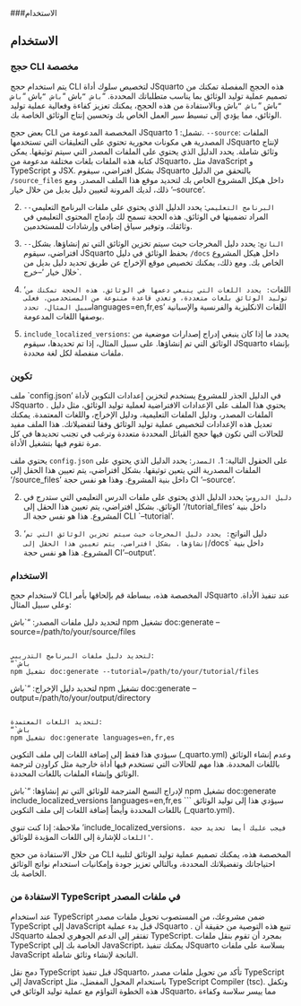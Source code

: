 ###الاستخدام

## الاستخدام {#sec-usage}

### حجج CLI مخصصة 
يتم استخدام حجج CLI لتخصيص سلوك أداة JSquarto هذه الحجج المفصلة تمكنك من تصميم عملية توليد الوثائق بما يناسب متطلباتك المحددة. “`باش “`باش “`باش “`باش “`باش “`باش “`باش “`باش وبالاستفادة من هذه الحجج، يمكنك تعزيز كفاءة وفعالية عملية توليد الوثائق، مما يؤدي إلى تبسيط سير العمل الخاص بك وتحسين إنتاج الوثائق الخاصة بك.

بعض حجج CLI المخصصة المدعومة من JSquarto تشمل:
1. `--source`: الملفات المصدرية هي مكونات محورية تحتوي على التعليقات التي تستخدمها JSquarto لإنتاج وثائق شاملة. يحدد الدليل الذي يحتوي على الملفات المصدر التي سيتم توثيقها. يمكن كتابة هذه الملفات بلغات مختلفة مدعومة من JSquarto، مثل JavaScript و TypeScript و JSX. بشكل افتراضي، سيقوم JSquarto بالتحقق من الدليل `/source_files` داخل هيكل المشروع الخاص بك لتحديد موقع هذا الملف المصدر. ومع ذلك، لديك المرونة لتعيين دليل بديل من خلال خيار '--source'.

2. `--البرنامج التعليمي`: يحدد الدليل الذي يحتوي على ملفات البرنامج التعليمي المراد تضمينها في الوثائق. هذه الحجة تسمح لك بإدماج المحتوى التعليمي في وثائقك، وتوفير سياق إضافي وإرشادات للمستخدمين. 

3. `--الناتج`: يحدد دليل المخرجات حيث سيتم تخزين الوثائق التي تم إنشاؤها. بشكل افتراضي، سيقوم JSquarto بحفظ الوثائق في دليل `/docs` داخل هيكل المشروع الخاص بك. ومع ذلك، يمكنك تخصيص موقع الإخراج عن طريق تحديد دليل بديل من خلال خيار '--خرج`.

4. 'اللغات`: يحدد اللغات التي ينبغي دعمها في الوثائق. هذه الحجة تمكنك من توليد الوثائق بلغات متعددة، وتغذي قاعدة متنوعة من المستخدمين. فعلى سبيل المثال، تحدد `languages=en,fr,es' اللغات الانكليزية والفرنسية والإسبانية بوصفها اللغات المدعومة.

5. `include_localized_versions`: يحدد ما إذا كان ينبغي إدراج إصدارات موضعية من الوثائق التي تم إنشاؤها. على سبيل المثال، إذا تم تحديدها، سيقوم JSquarto بإنشاء ملفات منفصلة لكل لغة محددة. 

### تكوين
ملف `config.json' في الدليل الجذر للمشروع يستخدم لتخزين إعدادات التكوين لأداة JSquarto . يحتوي هذا الملف على الإعدادات الافتراضية لعملية توليد الوثائق، مثل دليل الملفات المصدر، ودليل الملفات التعليمية، ودليل الإخراج، واللغات المعتمدة. يمكنك تعديل هذه الإعدادات لتخصيص عملية توليد الوثائق وفقا لتفضيلاتك. هذا الملف مفيد للحالات التي تكون فيها حجج القبائل المحددة متعددة وترغب في تجنب تحديدها في كل مرة تقوم فيها بتشغيل الأداة.

يحتوي ملف `config.json` على الحقول التالية:
1. `المصدر`: يحدد الدليل الذي يحتوي على الملفات المصدرية التي يتعين توثيقها. بشكل افتراضي، يتم تعيين هذا الحقل إلى '/source_files' داخل بنية المشروع. وهذا هو نفس حجة CI '--source'.

2. `دليل الدروس`: يحدد الدليل الذي يحتوي على ملفات الدرس التعليمي التي ستدرج في الوثائق. بشكل افتراضي، يتم تعيين هذا الحقل إلى '/tutorial_files' داخل بنية المشروع. هذا هو نفس حجة الـ CLI `--tutorial'.

3. 'دليل النواتج`: يحدد دليل المخرجات حيث سيتم تخزين الوثائق التي تم إنشاؤها. بشكل افتراضي، يتم تعيين هذا الحقل إلى `/docs` داخل بنية المشروع. هذا هو نفس حجة CI '--output'.


### الاستخدام
لاستخدام حجج CLI المخصصة هذه، ببساطة قم بإلحاقها بأمر JSquarto عند تنفيذ الأداة. وعلى سبيل المثال:

لتحديد دليل ملفات المصدر:
“`باش
npm تشغيل doc:generate --source=/path/to/your/source/files 
```

لتحديد دليل ملفات البرنامج التدريبي:
“`باش
npm تشغيل doc:generate --tutorial=/path/to/your/tutorial/files
```

لتحديد دليل الإخراج:
“`باش
npm تشغيل doc:generate --output=/path/to/your/output/directory
```

لتحديد اللغات المعتمدة:
“`باش
npm تشغيل doc:generate languages=en,fr,es
```
سيؤدي هذا فقط إلى إضافة اللغات إلى ملف التكوين (_quarto.yml) وعدم إنشاء الوثائق باللغات المحددة. هذا مهم للحالات التي تستخدم فيها أداة خارجية مثل كراودِن لترجمة الوثائق وإنشاء الملفات باللغات المحددة.

لإدراج النسخ المترجمة للوثائق التي تم إنشاؤها:
“`باش
npm تشغيل doc:generate include_localized_versions languages=en,fr,es
```
سيؤدي هذا إلى توليد الوثائق باللغات المحددة وأيضاً إضافة اللغات إلى ملف التكوين (_quarto.yml).

ملاحظة: إذا كنت تنوي 'include_localized_versions`، فيجب عليك أيضا تحديد حجة 'اللغات` للإشارة إلى اللغات المؤيدة للوثائق.

من خلال الاستفادة من حجج CLI المخصصة هذه، يمكنك تصميم عملية توليد الوثائق لتلبية احتياجاتك وتفضيلاتك المحددة، وبالتالي تعزيز جودة وإمكانيات استخدام نواتج الوثائق الخاصة بك.


### الاستفادة من TypeScript في ملفات المصدر
عند استخدام TypeScript ضمن مشروعك، من المستصوب تحويل ملفات مصدر TypeScript إلى JavaScript قبل بدء عملية JSquarto . تنبع هذه التوصية من حقيقة أن JSquarto تفتقر إلى الدعم الجوهري لجملة TypeScript. بمجرد أن تقوم بنقل ملفات TypeScript الخاصة بك إلى JavaScript، يمكنك تنفيذ JSquarto بسلاسة على ملفات JavaScript الناتجة لإنشاء وثائق شاملة.

دمج نقل TypeScript
قبل تنفيذ JSquarto، تأكد من تحويل ملفات مصدر TypeScript إلى JavaScript باستخدام المحول المفضل، مثل TypeScript Compiler (tsc). وتكفل هذه الخطوة التواؤم مع عملية توليد الوثائق في JSquarto، مما ييسر سلاسة وكفاءة 
